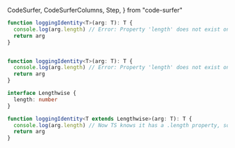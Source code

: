   CodeSurfer,
  CodeSurferColumns,
  Step,
} from "code-surfer"

<CodeSurfer>

```ts title="Generic Constraints"
function loggingIdentity<T>(arg: T): T {
  console.log(arg.length) // Error: Property 'length' does not exist on type 'T'.
  return arg
}
```

```diff 2 title="Generic Constraints"
```

```ts title="Generic Constraints"
function loggingIdentity<T>(arg: T): T {
  console.log(arg.length) // Error: Property 'length' does not exist on type 'T'.
  return arg
}

interface Lengthwise {
  length: number
}

function loggingIdentity<T extends Lengthwise>(arg: T): T {
  console.log(arg.length) // Now TS knows it has a .length property, so no more error
  return arg
}
```

```diff 10[25:57] title="Generic Constraints"
```

```diff 11 title="Generic Constraints"
```

```diff title="Generic Constraints" subtitle="Questions?"
```

</CodeSurfer>
